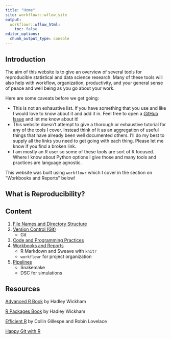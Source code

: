 ```yaml
---
title: "Home"
site: workflowr::wflow_site
output:
  workflowr::wflow_html:
    toc: false
editor_options:
  chunk_output_type: console
---
```


## Introduction

The aim of this website is to give an overview of several tools for reproducible statistical and data science research. Many of these tools will also help with workflow, organization, productivity, and your general sense of peace and well being as you go about your work. 

Here are some caveats before we get going: 

+ This is not an exhaustive list. If you have something that you use and like I would love to know about it and add it in. Feel free to open a [GitHub Issue]() and let me know about it!
+ This website doesn't attempt to give a thorough or exhaustive tutorial for any of the tools I cover. Instead think of it as an aggregation of useful things that have already been well documented others. I'll do my best to supply all the links you need to get going with each thing. Please let me know if you find a broken link.
+ I am mostly an R user so some of these tools are sort of R focused. Where I know about Python options I give those and many tools and practices are language agnostic.

This website was built using `workflowr` which I cover in the section on "Workbooks and Reports" below!

## What is Reproducibility?


## Content

1. [File Names and Directory Structure](file_org.html)
1. [Version Control (Git)](version_control.html)
    + Git
1. [Code and Programming Practices](programming.html)
1. [Workbooks and Reports](workbooks.html)
    + R Markdown and Sweave with `knitr`
    + `workflowr` for project organization
1. [Pipelines](pipelines.html)
    + Snakemake
    + DSC for simulations


## Resources

[Advanced R Book](http://adv-r.had.co.nz/) by Hadley Wickham

[R Packages Book](https://r-pkgs.org/) by Hadley Wickham

[Efficient R](https://csgillespie.github.io/efficientR) by Collin Gillespe and Robin Lovelace

[Happy Git with R](https://happygitwithr.com/)
